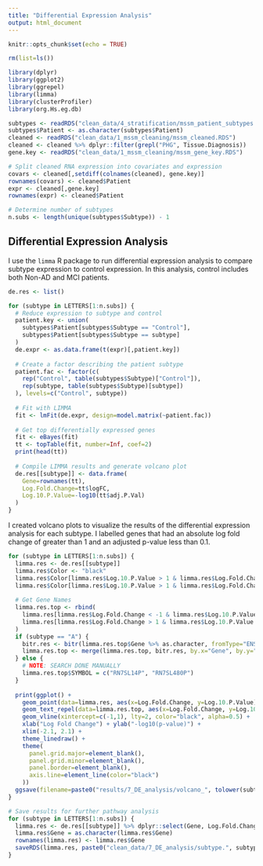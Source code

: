 ```yaml
---
title: "Differential Expression Analysis"
output: html_document
---
```


```r
knitr::opts_chunk$set(echo = TRUE)

rm(list=ls())

library(dplyr)
library(ggplot2)
library(ggrepel)
library(limma)
library(clusterProfiler)
library(org.Hs.eg.db)
```

```r
subtypes <- readRDS("clean_data/4_stratification/mssm_patient_subtypes.RDS")
subtypes$Patient <- as.character(subtypes$Patient)
cleaned <- readRDS("clean_data/1_mssm_cleaning/mssm_cleaned.RDS")
cleaned <- cleaned %>% dplyr::filter(grepl("PHG", Tissue.Diagnosis))
gene.key <- readRDS("clean_data/1_mssm_cleaning/mssm_gene_key.RDS")

# Split cleaned RNA expression into covariates and expression
covars <- cleaned[,setdiff(colnames(cleaned), gene.key)]
rownames(covars) <- cleaned$Patient
expr <- cleaned[,gene.key]
rownames(expr) <- cleaned$Patient

# Determine number of subtypes
n.subs <- length(unique(subtypes$Subtype)) - 1
```

Differential Expression Analysis
--------------------------------

I use the `limma` R package to run differential expression analysis to compare subtype expression to control expression. In this analysis, control includes both Non-AD and MCI patients. 

```r
de.res <- list()

for (subtype in LETTERS[1:n.subs]) {
  # Reduce expression to subtype and control
  patient.key <- union(
    subtypes$Patient[subtypes$Subtype == "Control"], 
    subtypes$Patient[subtypes$Subtype == subtype]
  )
  de.expr <- as.data.frame(t(expr)[,patient.key])
  
  # Create a factor describing the patient subtype
  patient.fac <- factor(c(
    rep("Control", table(subtypes$Subtype)["Control"]), 
    rep(subtype, table(subtypes$Subtype)[subtype])
  ), levels=c("Control", subtype))
  
  # Fit with LIMMA
  fit <- lmFit(de.expr, design=model.matrix(~patient.fac))
  
  # Get top differentially expressed genes
  fit <- eBayes(fit)
  tt <- topTable(fit, number=Inf, coef=2)
  print(head(tt))
  
  # Compile LIMMA results and generate volcano plot
  de.res[[subtype]] <- data.frame(
    Gene=rownames(tt),
    Log.Fold.Change=tt$logFC,
    Log.10.P.Value=-log10(tt$adj.P.Val)
  )
}
```

I created volcano plots to visualize the results of the differential expression analysis for each subtype. I labelled genes that had an absolute log fold change of greater than 1 and an adjusted p-value less than 0.1.

```r
for (subtype in LETTERS[1:n.subs]) {
  limma.res <- de.res[[subtype]]
  limma.res$Color <- "black"
  limma.res$Color[limma.res$Log.10.P.Value > 1 & limma.res$Log.Fold.Change < 0] <- "royalblue1"
  limma.res$Color[limma.res$Log.10.P.Value > 1 & limma.res$Log.Fold.Change > 0] <- "firebrick3"
  
  # Get Gene Names
  limma.res.top <- rbind(
    limma.res[limma.res$Log.Fold.Change < -1 & limma.res$Log.10.P.Value > 1,], 
    limma.res[limma.res$Log.Fold.Change > 1 & limma.res$Log.10.P.Value > 1,]
  )
  if (subtype == "A") {
    bitr.res <- bitr(limma.res.top$Gene %>% as.character, fromType="ENSEMBL", toType="SYMBOL", OrgDb=org.Hs.eg.db)
    limma.res.top <- merge(limma.res.top, bitr.res, by.x="Gene", by.y="ENSEMBL")
  } else {
    # NOTE: SEARCH DONE MANUALLY
    limma.res.top$SYMBOL = c("RN7SL14P", "RN7SL480P")
  }
  
  print(ggplot() +
    geom_point(data=limma.res, aes(x=Log.Fold.Change, y=Log.10.P.Value), color=limma.res$Color, size=I(1.5), alpha=0.6) +
    geom_text_repel(data=limma.res.top, aes(x=Log.Fold.Change, y=Log.10.P.Value, label=SYMBOL)) +
    geom_vline(xintercept=c(-1,1), lty=2, color="black", alpha=0.5) +
    xlab("Log Fold Change") + ylab("-log10(p-value)") +
    xlim(-2.1, 2.1) +
    theme_linedraw() +
    theme(
      panel.grid.major=element_blank(),
      panel.grid.minor=element_blank(),
      panel.border=element_blank(),
      axis.line=element_line(color="black")
    ))
  ggsave(filename=paste0("results/7_DE_analysis/volcano_", tolower(subtype), ".svg"), width=8, height=8)
}
```

```r
# Save results for further pathway analysis
for (subtype in LETTERS[1:n.subs]) {
  limma.res <- de.res[[subtype]] %>% dplyr::select(Gene, Log.Fold.Change, Log.P.Value=Log.10.P.Value)
  limma.res$Gene = as.character(limma.res$Gene)
  rownames(limma.res) <- limma.res$Gene
  saveRDS(limma.res, paste0("clean_data/7_DE_analysis/subtype.", subtype, ".limma.RDS"))
}
```
